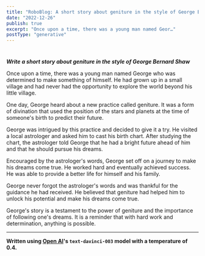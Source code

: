 ```yaml
---
title: "RoboBlog: A short story about geniture in the style of George Bernard Shaw"
date: "2022-12-26"
publish: true
excerpt: "Once upon a time, there was a young man named Geor…"
postType: "generative"
---
```

#

***Write a short story about geniture in the style of George Bernard Shaw***

Once upon a time, there was a young man named George who was determined to make something of himself. He had grown up in a small village and had never had the opportunity to explore the world beyond his little village.

One day, George heard about a new practice called geniture. It was a form of divination that used the position of the stars and planets at the time of someone's birth to predict their future.

George was intrigued by this practice and decided to give it a try. He visited a local astrologer and asked him to cast his birth chart. After studying the chart, the astrologer told George that he had a bright future ahead of him and that he should pursue his dreams.

Encouraged by the astrologer's words, George set off on a journey to make his dreams come true. He worked hard and eventually achieved success. He was able to provide a better life for himself and his family.

George never forgot the astrologer's words and was thankful for the guidance he had received. He believed that geniture had helped him to unlock his potential and make his dreams come true.

George's story is a testament to the power of geniture and the importance of following one's dreams. It is a reminder that with hard work and determination, anything is possible.

---
**Written using [Open AI](https://openai.com/)'s `text-davinci-003` model with a temperature of 0.4.**
